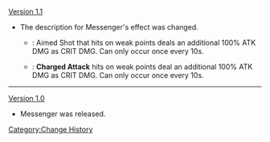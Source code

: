 [[Version 1.1]]
*The description for Messenger's effect was changed.
** {{Color|Old Description}}: Aimed Shot that hits on weak points deals an additional 100% ATK DMG as CRIT DMG. Can only occur once every 10s.
** {{Color|New Description}}: '''Charged Attack''' hits on weak points deal an additional 100% ATK DMG as CRIT DMG. Can only occur once every 10s.
----
[[Version 1.0]]
*Messenger was released.
<noinclude>[[Category:Change History]]</noinclude>
